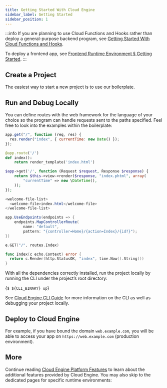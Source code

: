 ```yaml
---
title: Getting Started With Cloud Engine
sidebar_label: Getting Started
sidebar_position: 1
---
```



:::info
If you are planning to use Cloud Functions and Hooks rather than deploy a general-purpose backend program, see [Getting Started With Cloud Functions and Hooks](/sdk/engine/functions/getting-started).

To deploy a frontend app, see [Frontend Runtime Environment § Getting Started](/sdk/engine/deploy/webapp/#getting-started).
:::

<PlatformIntroduction />

## Create a Project

The easiest way to start a new project is to use our boilerplate.

<QuickStartNew />

## Run and Debug Locally

You can define routes with the web framework for the language of your choice so the program can handle requests sent to the paths specified. Feel free to look into the examples within the boilerplate:

<EngineRuntimes>
<TabItem value='nodejs'>

```javascript title='app.js'
app.get("/", function (req, res) {
  res.render("index", { currentTime: new Date() });
});
```

</TabItem>
<TabItem value='python'>

```python title='app.py'
@app.route('/')
def index():
    return render_template('index.html')
```

</TabItem>
<TabItem value='php'>

```php title='src/app.php'
$app->get('/', function (Request $request, Response $response) {
    return $this->view->render($response, "index.phtml", array(
        "currentTime" => new \DateTime(),
    ));
});
```

</TabItem>
<TabItem value='java'>

```java title='src/main/webapp/WEB-INF/web.xml'
<welcome-file-list>
  <welcome-file>index.html</welcome-file>
</welcome-file-list>
```

</TabItem>
<TabItem value='dotnet'>

```cs title='web/Startup.cs'
app.UseEndpoints(endpoints => {
    endpoints.MapControllerRoute(
        name: "default",
        pattern: "{controller=Home}/{action=Index}/{id?}");
})
```

</TabItem>
<TabItem value='go'>

```go title='main.go'
e.GET("/", routes.Index)
```

```go title='routes/index.go'
func Index(c echo.Context) error {
  return c.Render(http.StatusOK, "index", time.Now().String())
}
```

</TabItem>
</EngineRuntimes>

With all the dependencies correctly installed, run the project locally by running the CLI under the project’s root directory:

<CodeBlock className="sh">{`$ ${CLI_BINARY} up`}</CodeBlock>

See [Cloud Engine CLI Guide](/sdk/engine/cli/) for more information on the CLI as well as debugging your project locally.

## Deploy to Cloud Engine

<QuickStartDeploy />

<CloudCustomDomain noStaging={true} />

For example, if you have bound the domain `web.example.com`, you will be able to access your app on `https://web.example.com` (production environment).

## More

Continue reading [Cloud Engine Platform Features](/sdk/engine/platform) to learn about the additional features provided by Cloud Engine. You may also skip to the dedicated pages for specific runtime environments:

<PlatformRuntimes />
